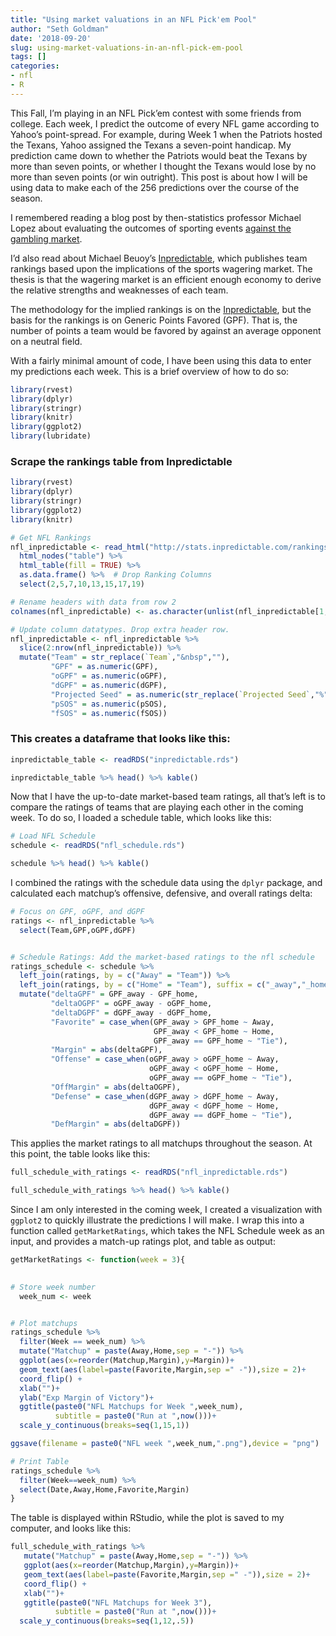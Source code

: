 ```yaml
---
title: "Using market valuations in an NFL Pick'em Pool"
author: "Seth Goldman"
date: '2018-09-20'
slug: using-market-valuations-in-an-nfl-pick-em-pool
tags: []
categories:
- nfl
- R
---
```


This Fall, I'm playing in an NFL Pick'em contest with some friends from college. Each week, I predict the outcome of every NFL game according to Yahoo's point-spread. For example, during Week 1 when the Patriots hosted the Texans, Yahoo assigned the Texans a seven-point handicap. My prediction came down to whether the Patriots would beat the Texans by more than seven points, or whether I thought the Texans would lose by no more than seven points (or win outright).  This post is about how I will be using data to make each of the 256 predictions over the course of the season.

I remembered reading a blog post by then-statistics professor Michael Lopez about evaluating the outcomes of sporting events [against the gambling market](https://statsbylopez.com/2017/06/14/evaluating-sports-predictions-against-the-market/).

I'd also read about Michael Beuoy's [Inpredictable](http://www.inpredictable.com/), which publishes team rankings based upon the implications of the sports wagering market. The thesis is that the wagering market is an efficient enough economy to derive the relative strengths and weaknesses of each team.

The  methodology for the implied rankings  is on the [Inpredictable](http://www.inpredictable.com/p/methodology.html), but the basis for the rankings is on Generic Points Favored (GPF). That is, the number of points a team would be favored by against an average opponent on a neutral field.

With a fairly minimal amount of code, I have been using this data to enter my predictions each week. This is a brief overview of how to do so:

```r
library(rvest)
library(dplyr)
library(stringr)
library(knitr)
library(ggplot2)
library(lubridate)

```


### Scrape the rankings table from Inpredictable  

```r
library(rvest)
library(dplyr)
library(stringr)
library(ggplot2)
library(knitr)

# Get NFL Rankings
nfl_inpredictable <- read_html("http://stats.inpredictable.com/rankings/nfl.php") %>% 
  html_nodes("table") %>% 
  html_table(fill = TRUE) %>% 
  as.data.frame() %>%  # Drop Ranking Columns
  select(2,5,7,10,13,15,17,19)

# Rename headers with data from row 2
colnames(nfl_inpredictable) <- as.character(unlist(nfl_inpredictable[1,]))

# Update column datatypes. Drop extra header row.
nfl_inpredictable <- nfl_inpredictable %>% 
  slice(2:nrow(nfl_inpredictable)) %>% 
  mutate("Team" = str_replace(`Team`,"&nbsp",""),
         "GPF" = as.numeric(GPF),
         "oGPF" = as.numeric(oGPF),
         "dGPF" = as.numeric(dGPF),
         "Projected Seed" = as.numeric(str_replace(`Projected Seed`,"%",""))/100,
         "pSOS" = as.numeric(pSOS),
         "fSOS" = as.numeric(fSOS))

```

### This creates a dataframe that looks like this:  
```r
inpredictable_table <- readRDS("inpredictable.rds")

inpredictable_table %>% head() %>% kable()

```

Now that I have the up-to-date market-based team ratings, all that's left is to compare the ratings of teams that are playing each other in the coming week.  To do so, I loaded a schedule table, which looks like this:  

```r
# Load NFL Schedule
schedule <- readRDS("nfl_schedule.rds")

schedule %>% head() %>% kable()

```

I combined the ratings with the schedule data using the `dplyr` package, and calculated each matchup's offensive, defensive, and overall ratings delta:  

```r

# Focus on GPF, oGPF, and dGPF
ratings <- nfl_inpredictable %>% 
  select(Team,GPF,oGPF,dGPF)


# Schedule Ratings: Add the market-based ratings to the nfl schedule
ratings_schedule <- schedule %>% 
  left_join(ratings, by = c("Away" = "Team")) %>% 
  left_join(ratings, by = c("Home" = "Team"), suffix = c("_away","_home")) %>% 
  mutate("deltaGPF" = GPF_away - GPF_home,
         "deltaOGPF" = oGPF_away - oGPF_home,
         "deltaDGPF" = dGPF_away - dGPF_home,
         "Favorite" = case_when(GPF_away > GPF_home ~ Away,
                                GPF_away < GPF_home ~ Home,
                                GPF_away == GPF_home ~ "Tie"),
         "Margin" = abs(deltaGPF),
         "Offense" = case_when(oGPF_away > oGPF_home ~ Away,
                               oGPF_away < oGPF_home ~ Home,
                               oGPF_away == oGPF_home ~ "Tie"),
         "OffMargin" = abs(deltaOGPF),
         "Defense" = case_when(dGPF_away > dGPF_home ~ Away,
                               dGPF_away < dGPF_home ~ Home,
                               dGPF_away == dGPF_home ~ "Tie"),
         "DefMargin" = abs(deltaDGPF)) 

```


This applies the market ratings to all matchups throughout the season. At this point, the table looks like this:


```r
full_schedule_with_ratings <- readRDS("nfl_inpredictable.rds")

full_schedule_with_ratings %>% head() %>% kable()

```


Since I am only interested in the coming week, I created a visualization with `ggplot2` to quickly illustrate the predictions I will make. I wrap this into a function called `getMarketRatings`, which takes the NFL Schedule week as an input, and provides a match-up ratings plot, and table as output:


```r

getMarketRatings <- function(week = 3){

  
# Store week number
  week_num <- week


# Plot matchups
ratings_schedule %>% 
  filter(Week == week_num) %>% 
  mutate("Matchup" = paste(Away,Home,sep = "-")) %>% 
  ggplot(aes(x=reorder(Matchup,Margin),y=Margin))+
  geom_text(aes(label=paste(Favorite,Margin,sep =" -")),size = 2)+
  coord_flip() +
  xlab("")+
  ylab("Exp Margin of Victory")+
  ggtitle(paste0("NFL Matchups for Week ",week_num),
          subtitle = paste0("Run at ",now()))+
  scale_y_continuous(breaks=seq(1,15,1))

ggsave(filename = paste0("NFL week ",week_num,".png"),device = "png")

# Print Table
ratings_schedule %>% 
  filter(Week==week_num) %>% 
  select(Date,Away,Home,Favorite,Margin)
}
```

The table is displayed within RStudio, while the plot is saved to my computer, and looks like this:  

```r
full_schedule_with_ratings %>% 
   mutate("Matchup" = paste(Away,Home,sep = "-")) %>% 
   ggplot(aes(x=reorder(Matchup,Margin),y=Margin))+
   geom_text(aes(label=paste(Favorite,Margin,sep =" -")),size = 2)+
   coord_flip() +
   xlab("")+
   ggtitle(paste0("NFL Matchups for Week 3"),
          subtitle = paste0("Run at ",now()))+
  scale_y_continuous(breaks=seq(1,12,.5))

```

